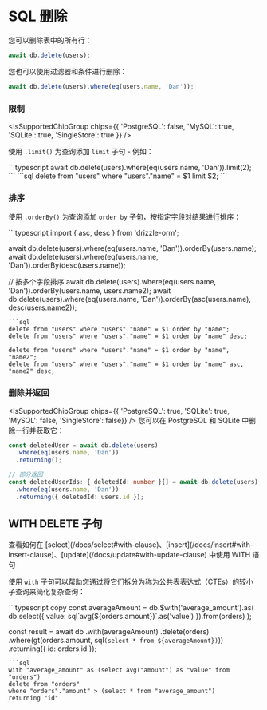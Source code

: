 
# SQL 删除
您可以删除表中的所有行：
```typescript copy
await db.delete(users);
```
您也可以使用过滤器和条件进行删除：
```typescript copy
await db.delete(users).where(eq(users.name, 'Dan'));
```

### 限制

<IsSupportedChipGroup chips={{ 'PostgreSQL': false, 'MySQL': true, 'SQLite': true, 'SingleStore': true }} />

使用 `.limit()` 为查询添加 `limit` 子句 - 例如：
<Section>
```typescript
await db.delete(users).where(eq(users.name, 'Dan')).limit(2);
```
```sql
delete from "users" where "users"."name" = $1 limit $2;
```
</Section>

### 排序
使用 `.orderBy()` 为查询添加 `order by` 子句，按指定字段对结果进行排序：
<Section>
```typescript
import { asc, desc } from 'drizzle-orm';

await db.delete(users).where(eq(users.name, 'Dan')).orderBy(users.name);
await db.delete(users).where(eq(users.name, 'Dan')).orderBy(desc(users.name));

// 按多个字段排序
await db.delete(users).where(eq(users.name, 'Dan')).orderBy(users.name, users.name2);
await db.delete(users).where(eq(users.name, 'Dan')).orderBy(asc(users.name), desc(users.name2));
```
```sql
delete from "users" where "users"."name" = $1 order by "name";
delete from "users" where "users"."name" = $1 order by "name" desc;

delete from "users" where "users"."name" = $1 order by "name", "name2";
delete from "users" where "users"."name" = $1 order by "name" asc, "name2" desc;
```
</Section>

### 删除并返回
<IsSupportedChipGroup chips={{ 'PostgreSQL': true, 'SQLite': true, 'MySQL': false, 'SingleStore': false}} />
您可以在 PostgreSQL 和 SQLite 中删除一行并获取它：
```typescript copy
const deletedUser = await db.delete(users)
  .where(eq(users.name, 'Dan'))
  .returning();

// 部分返回
const deletedUserIds: { deletedId: number }[] = await db.delete(users)
  .where(eq(users.name, 'Dan'))
  .returning({ deletedId: users.id });
```

## WITH DELETE 子句

<Callout>
  查看如何在 [select](/docs/select#with-clause)、[insert](/docs/insert#with-insert-clause)、[update](/docs/update#with-update-clause) 中使用 WITH 语句
</Callout>

使用 `with` 子句可以帮助您通过将它们拆分为称为公共表表达式（CTEs）的较小子查询来简化复杂查询：
<Section>
```typescript copy
const averageAmount = db.$with('average_amount').as(
  db.select({ value: sql`avg(${orders.amount})`.as('value') }).from(orders)
);

const result = await db
	.with(averageAmount)
	.delete(orders)
	.where(gt(orders.amount, sql`(select * from ${averageAmount})`))
	.returning({
		id: orders.id
	});
```
```sql
with "average_amount" as (select avg("amount") as "value" from "orders") 
delete from "orders" 
where "orders"."amount" > (select * from "average_amount") 
returning "id"
```
</Section>
